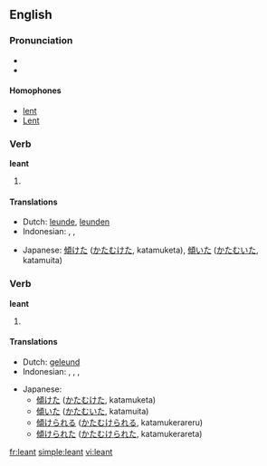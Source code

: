 ==English==

===Pronunciation===
* {{IPA|/'lεnt/}}
* {{audio|en-us-leant.ogg|Audio (US)}}

====Homophones====
* [[lent]]
* [[Lent]]

===Verb===
'''leant'''

# {{past tense of|lean}}

====Translations====
{{trans-top|past tense of lean}}
* Dutch: [[leunde]], [[leunden]]
* Indonesian: {{t-|id|miring|alt=memiringkan|xs=Indonesian}}, {{t+|id|sandar|alt=menyandar|xs=Indonesian}}, {{t+|id|sandar|alt=menyandarkan|xs=Indonesian}}
{{trans-mid}}
* Japanese: [[傾けた]] ([[かたむけた]], katamuketa), [[傾いた]] ([[かたむいた]], katamuita)
{{trans-bottom}}

===Verb===
'''leant'''

# {{past participle of|[[lean]]}}

====Translations====
{{trans-top|past participle of lean}}
* Dutch: [[geleund]]
* Indonesian: {{t-|id|miring|alt=memiringkan|xs=Indonesian}}, {{t+|id|sandar|alt=menyandar|xs=Indonesian}}, {{t+|id|sandar|alt=menyandarkan|xs=Indonesian}}, {{t+|id|sandar|alt=disandarkan|xs=Indonesian}}
{{trans-mid}}
* Japanese:
** [[傾けた]] ([[かたむけた]], katamuketa)
** [[傾いた]] ([[かたむいた]], katamuita)
** [[傾けられる]] ([[かたむけられる]], katamukerareru)
** [[傾けられた]] ([[かたむけられた]], katamukerareta)
{{trans-bottom}}

[[fr:leant]]
[[simple:leant]]
[[vi:leant]]